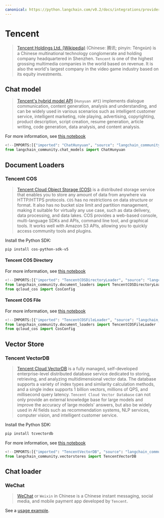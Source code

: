```yaml
---
canonical: https://python.langchain.com/v0.2/docs/integrations/providers/tencent/
---
```


# Tencent

>[Tencent Holdings Ltd. (Wikipedia)](https://en.wikipedia.org/wiki/Tencent) (Chinese: 腾讯; pinyin: Téngxùn) 
> is a Chinese multinational technology conglomerate and holding company headquartered 
> in Shenzhen. `Tencent` is one of the highest grossing multimedia companies in the 
> world based on revenue. It is also the world's largest company in the video game industry
> based on its equity investments.
 

## Chat model 

>[Tencent's hybrid model API](https://cloud.tencent.com/document/product/1729) (`Hunyuan API`) 
> implements dialogue communication, content generation, 
> analysis and understanding, and can be widely used in various scenarios such as intelligent 
> customer service, intelligent marketing, role playing, advertising, copyrighting, product description,
> script creation, resume generation, article writing, code generation, data analysis, and content
> analysis.


For more information, see [this notebook](/docs/integrations/chat/tencent_hunyuan)

```python
<!--IMPORTS:[{"imported": "ChatHunyuan", "source": "langchain_community.chat_models", "docs": "https://api.python.langchain.com/en/latest/chat_models/langchain_community.chat_models.hunyuan.ChatHunyuan.html", "title": "Tencent"}]-->
from langchain_community.chat_models import ChatHunyuan
```


## Document Loaders

### Tencent COS

>[Tencent Cloud Object Storage (COS)](https://www.tencentcloud.com/products/cos) is a distributed 
> storage service that enables you to store any amount of data from anywhere via HTTP/HTTPS protocols. 
> `COS` has no restrictions on data structure or format. It also has no bucket size limit and 
> partition management, making it suitable for virtually any use case, such as data delivery, 
> data processing, and data lakes. COS provides a web-based console, multi-language SDKs and APIs, 
> command line tool, and graphical tools. It works well with Amazon S3 APIs, allowing you to quickly 
> access community tools and plugins.

Install the Python SDK:

```bash
pip install cos-python-sdk-v5
```

#### Tencent COS Directory

For more information, see [this notebook](/docs/integrations/document_loaders/tencent_cos_directory)

```python
<!--IMPORTS:[{"imported": "TencentCOSDirectoryLoader", "source": "langchain_community.document_loaders", "docs": "https://api.python.langchain.com/en/latest/document_loaders/langchain_community.document_loaders.tencent_cos_directory.TencentCOSDirectoryLoader.html", "title": "Tencent"}]-->
from langchain_community.document_loaders import TencentCOSDirectoryLoader
from qcloud_cos import CosConfig
```

#### Tencent COS File

For more information, see [this notebook](/docs/integrations/document_loaders/tencent_cos_file)

```python
<!--IMPORTS:[{"imported": "TencentCOSFileLoader", "source": "langchain_community.document_loaders", "docs": "https://api.python.langchain.com/en/latest/document_loaders/langchain_community.document_loaders.tencent_cos_file.TencentCOSFileLoader.html", "title": "Tencent"}]-->
from langchain_community.document_loaders import TencentCOSFileLoader
from qcloud_cos import CosConfig
```

## Vector Store

### Tencent VectorDB

>[Tencent Cloud VectorDB](https://www.tencentcloud.com/products/vdb) is a fully managed, 
> self-developed enterprise-level distributed database service
>dedicated to storing, retrieving, and analyzing multidimensional vector data. The database supports a variety of index
>types and similarity calculation methods, and a single index supports 1 billion vectors, millions of QPS, and
>millisecond query latency. `Tencent Cloud Vector Database` can not only provide an external knowledge base for large
>models and improve the accuracy of large models' answers, but also be widely used in AI fields such as
>recommendation systems, NLP services, computer vision, and intelligent customer service.

Install the Python SDK:

```bash
pip install tcvectordb
```

For more information, see [this notebook](/docs/integrations/vectorstores/tencentvectordb)

```python
<!--IMPORTS:[{"imported": "TencentVectorDB", "source": "langchain_community.vectorstores", "docs": "https://api.python.langchain.com/en/latest/vectorstores/langchain_community.vectorstores.tencentvectordb.TencentVectorDB.html", "title": "Tencent"}]-->
from langchain_community.vectorstores import TencentVectorDB
```

## Chat loader

### WeChat

>[WeChat](https://www.wechat.com/) or `Weixin` in Chinese is a Chinese 
> instant messaging, social media, and mobile payment app developed by `Tencent`.

See a [usage example](/docs/integrations/chat_loaders/wechat).